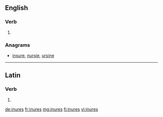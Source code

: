 ==English==

===Verb===
{{head|en|verb form}}

# {{en-third-person singular of|inure}}

===Anagrams===
* [[insure#English|insure]], [[nursie#English|nursie]], [[ursine#English|ursine]]

----

==Latin==

===Verb===
{{la-verb-form|inūrēs}}

# {{inflection of|inūrō||2|s|futr|actv|indc|lang=la}}

[[de:inures]]
[[fr:inures]]
[[mg:inures]]
[[fi:inures]]
[[vi:inures]]